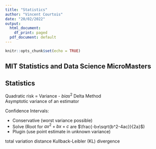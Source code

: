 ```yaml
---
title: "Statistics"
author: "Vincent Courtois"
date: "20/02/2022"
output:
  html_document:
    df_print: paged
  pdf_document: default
---
```


```r
knitr::opts_chunk$set(echo = TRUE)
```

## MIT Statistics and Data Science MicroMasters
## Statistics

Quadratic risk = Variance - $bias^2$
Delta Method  
Asymptotic variance of an estimator

Confidence Intervals:

* Conservative (worst variance possible)
* Solve (Root for $ax^2+bx+c$ are $\frac{-b±\sqrt{b^2-4ac}}{2a}$)
* Plugin (use point estimate in unknown variance)



 total variation distance
 Kullback-Leibler (KL) divergence
